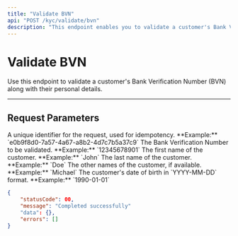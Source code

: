 ```yaml
---
title: "Validate BVN"
api: "POST /kyc/validate/bvn"
description: "This endpoint enables you to validate a customer's Bank Verification Number (BVN)."
---
```


# Validate BVN

Use this endpoint to validate a customer's Bank Verification Number (BVN) along with their personal details.

---

## Request Parameters

<ParamField header="requestId" type="string" required>
  A unique identifier for the request, used for idempotency.  
  **Example:** `e0b9f8d0-7a57-4a67-a8b2-4d7c7b5a37c9`
</ParamField>

<ParamField body="bvn" type="string" required>
  The Bank Verification Number to be validated.  
  **Example:** `12345678901`
</ParamField>

<ParamField body="firstName" type="string" required>
  The first name of the customer.  
  **Example:** `John`
</ParamField>

<ParamField body="lastName" type="string" required>
  The last name of the customer.  
  **Example:** `Doe`
</ParamField>

<ParamField body="otherName" type="string">
  The other names of the customer, if available.  
  **Example:** `Michael`
</ParamField>

<ParamField body="dob" type="string" required>
  The customer's date of birth in `YYYY-MM-DD` format.  
  **Example:** `1990-01-01`
</ParamField>

<ResponseExample>

```json
{
	"statusCode": 00,
	"message": "Completed successfully"
	"data": {},
	"errors": []
}
```

</ResponseExample>

